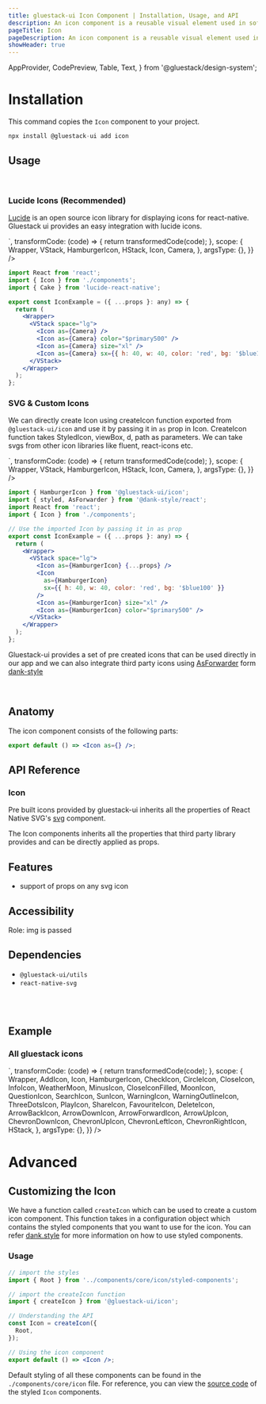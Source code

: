```yaml
---
title: gluestack-ui Icon Component | Installation, Usage, and API
description: An icon component is a reusable visual element used in software development to represent an object, action, or idea in a user interface.
pageTitle: Icon
pageDescription: An icon component is a reusable visual element used in software development to represent an object, action, or idea in a user interface.
showHeader: true
---
```



<Meta title="components/Media And Icons/Icon" />


  AppProvider,
  CodePreview,
  Table,
  Text,
} from '@gluestack/design-system';


# Installation

This command copies the `Icon` component to your project.

```jsx
npx install @gluestack-ui add icon
```

## Usage

<br />

### Lucide Icons (Recommended)

[Lucide]("https://lucide.dev/docs/lucide-react-native") is an open source icon library for displaying icons for react-native. Gluestack ui provides an easy integration with lucide icons.

<AppProvider>
  <CodePreview
    showComponentRenderer={true}
    showArgsController={false}
    metaData={{
      code: `
      <VStack space="md">
    <Icon as={Camera} />
    <Icon as={Camera} color="$primary500" />
    <Icon as={Camera} size="xl" />
    <Icon as={Camera} sx={{ h: 40, w: 40, color: 'red', bg: '$blue100' }} />
</VStack>
`,
      transformCode: (code) => {
        return transformedCode(code);
      },
      scope: {
        Wrapper,
        VStack,
        HamburgerIcon,
        HStack,
        Icon,
        Camera,
      },
      argsType: {},
    }}
  />
</AppProvider>
<br />

```jsx
import React from 'react';
import { Icon } from './components';
import { Cake } from 'lucide-react-native';

export const IconExample = ({ ...props }: any) => {
  return (
    <Wrapper>
      <VStack space="lg">
        <Icon as={Camera} />
        <Icon as={Camera} color="$primary500" />
        <Icon as={Camera} size="xl" />
        <Icon as={Camera} sx={{ h: 40, w: 40, color: 'red', bg: '$blue100' }} />
      </VStack>
    </Wrapper>
  );
};
```

### SVG & Custom Icons

We can directly create Icon using createIcon function exported from `@gluestack-ui/icon` and use it by passing it in `as` prop in Icon.
CreateIcon function takes StyledIcon, viewBox, d, path as parameters. We can take svgs from other icon libraries like fluent, react-icons etc.

<AppProvider>
  <CodePreview
    showComponentRenderer={true}
    showArgsController={false}
    metaData={{
      code: `
      <VStack space="md">
 <Icon as={HamburgerIcon}  />
        <Icon as={HamburgerIcon} color="$primary500" />
        <Icon as={HamburgerIcon} size="xl" />
        <Icon
          as={HamburgerIcon}
          sx={{ h: 40, w: 40, color: 'red', bg: '$blue100' }}
        />
</VStack>
`,
      transformCode: (code) => {
        return transformedCode(code);
      },
      scope: {
        Wrapper,
        VStack,
        HamburgerIcon,
        HStack,
        Icon,
        Camera,
      },
      argsType: {},
    }}
  />
</AppProvider>
<br />

```jsx
import { HamburgerIcon } from '@gluestack-ui/icon';
import { styled, AsForwarder } from '@dank-style/react';
import React from 'react';
import { Icon } from './components';

// Use the imported Icon by passing it in as prop
export const IconExample = ({ ...props }: any) => {
  return (
    <Wrapper>
      <VStack space="lg">
        <Icon as={HamburgerIcon} {...props} />
        <Icon
          as={HamburgerIcon}
          sx={{ h: 40, w: 40, color: 'red', bg: '$blue100' }}
        />
        <Icon as={HamburgerIcon} size="xl" />
        <Icon as={HamburgerIcon} color="$primary500" />
      </VStack>
    </Wrapper>
  );
};
```

Gluestack-ui provides a set of pre created icons that can be used directly in our app and we can also integrate third party icons using [AsForwarder]("https://dank.style/docs/api/as-forwarder") form [dank-style]("https://dank.style/")

<br />

## Anatomy

The icon component consists of the following parts:

```jsx
export default () => <Icon as={} />;
```

## API Reference

### Icon

Pre built icons provided by gluestack-ui inherits all the properties of React Native SVG's [svg](https://github.com/software-mansion/react-native-svg/tree/main/Example) component.

The Icon components inherits all the properties that third party library provides and can be directly applied as props.

## Features

- support of props on any svg icon

## Accessibility

Role: img is passed

## Dependencies

- `@gluestack-ui/utils`
- `react-native-svg`

<br />
<br />

## Example

### All gluestack icons

<AppProvider>
  <CodePreview
    showComponentRenderer={true}
    showArgsController={false}
    metaData={{
      code: `
<HStack w="70%" space="lg"  flexWrap= 'wrap'>
  <Icon as={AddIcon}  />
  <Icon as={HamburgerIcon}  />
  <Icon as={ArrowBackIcon}  />
  <Icon as={ArrowDownIcon}  />
  <Icon as={ArrowForwardIcon}  />
  <Icon as={ArrowUpIcon}  />
  <Icon as={ChevronDownIcon}  />
  <Icon as={ChevronUpIcon}  />
  <Icon as={ChevronLeftIcon}  />
  <Icon as={ChevronRightIcon}  />
  <Icon as={CheckIcon}  />
  <Icon as={CircleIcon}  />
  <Icon as={CloseIcon}  />
  <Icon as={InfoIcon}  />
  <Icon as={WeatherMoon} />
  <Icon as={MinusIcon}  />
  <Icon as={MoonIcon}  />
  <Icon as={QuestionIcon}  />
  <Icon as={SearchIcon}  />
  <Icon as={SunIcon}  />
  <Icon as={WarningIcon}  />
  <Icon as={WarningOutlineIcon}  />
  <Icon as={ThreeDotsIcon}  />
  <Icon as={PlayIcon}  />
  <Icon as={ShareIcon}  />
  <Icon as={FavouriteIcon}  />
  <Icon as={DeleteIcon} />
  <Icon as={CloseIconFilled}  />
</HStack>
`,
      transformCode: (code) => {
        return transformedCode(code);
      },
      scope: {
        Wrapper,
        AddIcon,
        Icon,
        HamburgerIcon,
        CheckIcon,
        CircleIcon,
        CloseIcon,
        InfoIcon,
        WeatherMoon,
        MinusIcon,
        CloseIconFilled,
        MoonIcon,
        QuestionIcon,
        SearchIcon,
        SunIcon,
        WarningIcon,
        WarningOutlineIcon,
        ThreeDotsIcon,
        PlayIcon,
        ShareIcon,
        FavouriteIcon,
        DeleteIcon,
        ArrowBackIcon,
        ArrowDownIcon,
        ArrowForwardIcon,
        ArrowUpIcon,
        ChevronDownIcon,
        ChevronUpIcon,
        ChevronLeftIcon,
        ChevronRightIcon,
        HStack,
      },
      argsType: {},
    }}
  />
</AppProvider>

# Advanced

## Customizing the Icon

We have a function called `createIcon` which can be used to create a custom icon component. This function takes in a configuration object which contains the styled components that you want to use for the icon. You can refer [dank.style](https://dank.style/) for more information on how to use styled components.

### Usage

```jsx
// import the styles
import { Root } from '../components/core/icon/styled-components';

// import the createIcon function
import { createIcon } from '@gluestack-ui/icon';

// Understanding the API
const Icon = createIcon({
  Root,
});

// Using the icon component
export default () => <Icon />;
```

Default styling of all these components can be found in the `./components/core/icon` file. For reference, you can view the [source code](https://github.com/gluestack/gluestack-ui/blob/development/example/storybook/src/components/Icon/index.tsx) of the styled `Icon` components.
